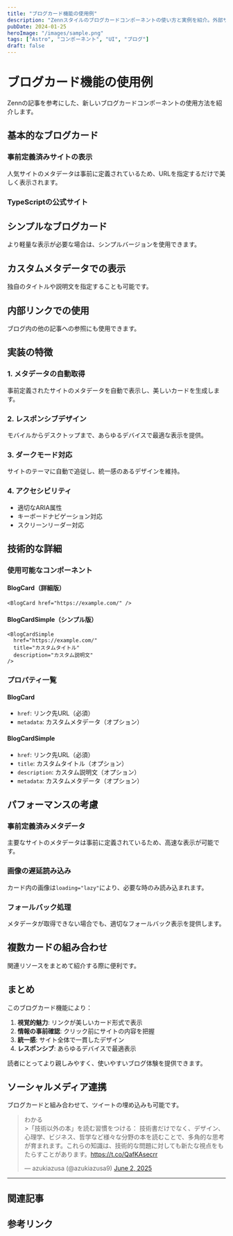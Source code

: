 ```yaml
---
title: "ブログカード機能の使用例"
description: "Zennスタイルのブログカードコンポーネントの使い方と実例を紹介。外部サイトや内部記事を美しいカード形式で表示する方法を解説します。"
pubDate: 2024-01-25
heroImage: "/images/sample.png"
tags: ["Astro", "コンポーネント", "UI", "ブログ"]
draft: false
---
```



# ブログカード機能の使用例

Zennの記事を参考にした、新しいブログカードコンポーネントの使用方法を紹介します。

## 基本的なブログカード

### 事前定義済みサイトの表示

人気サイトのメタデータは事前に定義されているため、URLを指定するだけで美しく表示されます。

<BlogCard href="https://astro.build/" />

<BlogCard href="https://react.dev/" />

<BlogCard href="https://nextjs.org/" />

### TypeScriptの公式サイト

<BlogCard href="https://www.typescriptlang.org/" />

## シンプルなブログカード

より軽量な表示が必要な場合は、シンプルバージョンを使用できます。

<BlogCardSimple href="https://web.dev/" />

<BlogCardSimple href="https://github.com/" />

## カスタムメタデータでの表示

独自のタイトルや説明文を指定することも可能です。

<BlogCardSimple 
  href="https://developer.mozilla.org/"
  title="MDN Web Docs"
  description="Web技術の包括的なドキュメント。HTML、CSS、JavaScriptのリファレンスとチュートリアル。"
/>

## 内部リンクでの使用

ブログ内の他の記事への参照にも使用できます。

<BlogCardSimple 
  href="/blog/astro-blog-image-sample/"
  title="Astroブログでの画像表示サンプル"
  description="画像を効果的に表示する方法とベストプラクティス"
/>

<BlogCardSimple 
  href="/blog/modern-web-development-2024/"
  title="2024年のモダンWeb開発トレンド"
  description="最新のWeb開発トレンドとツールを徹底解説"
/>

## 実装の特徴

### 1. メタデータの自動取得
事前定義されたサイトのメタデータを自動で表示し、美しいカードを生成します。

### 2. レスポンシブデザイン
モバイルからデスクトップまで、あらゆるデバイスで最適な表示を提供。

### 3. ダークモード対応
サイトのテーマに自動で追従し、統一感のあるデザインを維持。

### 4. アクセシビリティ
- 適切なARIA属性
- キーボードナビゲーション対応
- スクリーンリーダー対応

## 技術的な詳細

### 使用可能なコンポーネント

#### BlogCard（詳細版）
```astro
<BlogCard href="https://example.com/" />
```

#### BlogCardSimple（シンプル版）
```astro
<BlogCardSimple 
  href="https://example.com/"
  title="カスタムタイトル"
  description="カスタム説明文"
/>
```

### プロパティ一覧

#### BlogCard
- `href`: リンク先URL（必須）
- `metadata`: カスタムメタデータ（オプション）

#### BlogCardSimple
- `href`: リンク先URL（必須）
- `title`: カスタムタイトル（オプション）
- `description`: カスタム説明文（オプション）
- `metadata`: カスタムメタデータ（オプション）

## パフォーマンスの考慮

### 事前定義済みメタデータ
主要なサイトのメタデータは事前に定義されているため、高速な表示が可能です。

### 画像の遅延読み込み
カード内の画像は`loading="lazy"`により、必要な時のみ読み込まれます。

### フォールバック処理
メタデータが取得できない場合でも、適切なフォールバック表示を提供します。

## 複数カードの組み合わせ

関連リソースをまとめて紹介する際に便利です。

<BlogCardSimple href="https://astro.build/" />
<BlogCardSimple href="https://react.dev/" />
<BlogCardSimple href="https://www.typescriptlang.org/" />

## まとめ

このブログカード機能により：

1. **視覚的魅力**: リンクが美しいカード形式で表示
2. **情報の事前確認**: クリック前にサイトの内容を把握
3. **統一感**: サイト全体で一貫したデザイン
4. **レスポンシブ**: あらゆるデバイスで最適表示

読者にとってより親しみやすく、使いやすいブログ体験を提供できます。

## ソーシャルメディア連携

ブログカードと組み合わせて、ツイートの埋め込みも可能です。

<blockquote class="twitter-tweet"><p lang="ja" dir="ltr">わかる<br />&gt;「技術以外の本」を読む習慣をつける： 技術書だけでなく、デザイン、心理学、ビジネス、哲学など様々な分野の本を読むことで、多角的な思考が育まれます。これらの知識は、技術的な問題に対しても新たな視点をもたらすことがあります。<a href="https://t.co/QafKAsecrr">https://t.co/QafKAsecrr</a></p>&mdash; azukiazusa (@azukiazusa9) <a href="https://twitter.com/azukiazusa9/status/1929362200281358686?ref_src=twsrc%5Etfw">June 2, 2025</a></blockquote> <script async src="https://platform.twitter.com/widgets.js" charset="utf-8"></script>

---

## 関連記事

<BlogCardSimple 
  href="/blog/link-card-sample/"
  title="旧リンクカード表示のサンプル"
  description="以前のLinkCardコンポーネントの実装例"
/>

<BlogCardSimple 
  href="/blog/react-performance-optimization/"
  title="React パフォーマンス最適化の実践ガイド"
  description="Reactアプリケーションの最適化テクニック"
/>

## 参考リンク

<BlogCard href="https://zenn.dev/tomi/articles/2021-03-22-blog-card" />

<BlogCardSimple 
  href="https://astro.build/blog/"
  title="Astro Blog"
  description="Astroの公式ブログで最新情報をチェック"
/>